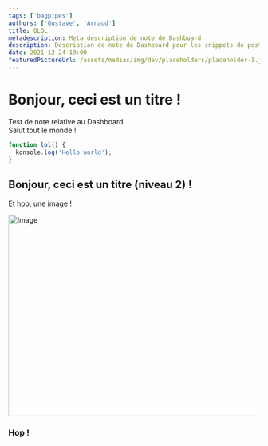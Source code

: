 ```yaml
---
tags: ['bagpipes']
authors: ['Gustave', 'Arnaud']
title: OLOL
metadescription: Meta description de note de Dashboard
description: Description de note de Dashboard pour les snippets de posts
date: 2021-12-24 19:00
featuredPictureUrl: /assets/medias/img/dev/placeholders/placeholder-1.jpeg
---
```


# Bonjour, ceci est un titre !

Test de note relative au Dashboard  
Salut tout le monde !

```ts
function lol() {
  konsole.log('Hello world');
}
```

## Bonjour, ceci est un titre (niveau 2) !

Et hop, une image !

<Image src="/assets/medias/img/vectors/logo/rtm-full-body.svg" width="718" height="404" alt="Image" priority />

### Hop !

&nbsp;  
&nbsp;  
&nbsp;

<InviteTheBotButton />
